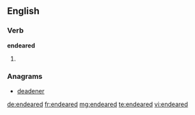 ==English==

===Verb===
'''endeared'''

# {{past of|endear}}

===Anagrams===
* [[deadener#English|deadener]]

[[de:endeared]]
[[fr:endeared]]
[[mg:endeared]]
[[te:endeared]]
[[vi:endeared]]